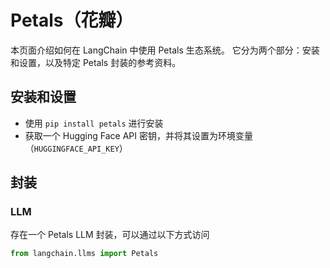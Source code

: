 # Petals（花瓣）

本页面介绍如何在 LangChain 中使用 Petals 生态系统。
它分为两个部分：安装和设置，以及特定 Petals 封装的参考资料。

## 安装和设置
- 使用 `pip install petals` 进行安装
- 获取一个 Hugging Face API 密钥，并将其设置为环境变量（`HUGGINGFACE_API_KEY`）

## 封装

### LLM

存在一个 Petals LLM 封装，可以通过以下方式访问
```python
from langchain.llms import Petals
```
